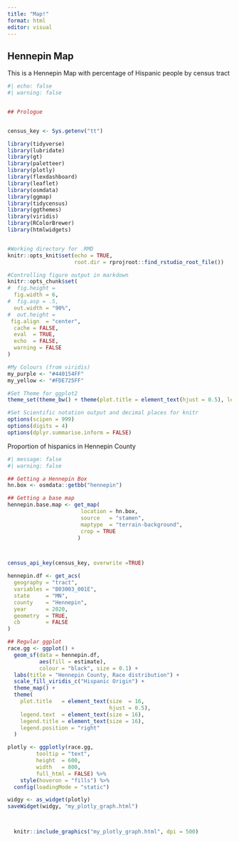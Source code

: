 ```yaml
---
title: "Map!"
format: html
editor: visual
---
```


## Hennepin Map

This is a Hennepin Map with percentage of Hispanic people by census tract

```r
#| echo: false
#| warning: false


## Prologue


census_key <- Sys.getenv("tt")

library(tidyverse)
library(lubridate)
library(gt)
library(paletteer)
library(plotly)
library(flexdashboard)
library(leaflet)
library(osmdata)
library(ggmap)
library(tidycensus)
library(ggthemes)
library(viridis)
library(RColorBrewer)
library(htmlwidgets)


#Working directory for .RMD
knitr::opts_knit$set(echo = TRUE,
                     root.dir = rprojroot::find_rstudio_root_file())

#Controlling figure output in markdown
knitr::opts_chunk$set(
#  fig.height =   
  fig.width = 6,
#  fig.asp = .5,
  out.width = "90%",
#  out.height = 
 fig.align  = "center",
  cache = FALSE,
  eval  = TRUE,
  echo  = FALSE,
  warning = FALSE
)

#My Colours (from viridis)
my_purple <- "#440154FF"
my_yellow <- "#FDE725FF"

#Set Theme for ggplot2
theme_set(theme_bw() + theme(plot.title = element_text(hjust = 0.5), legend.position = "bottom"))

#Set Scientific notation output and decimal places for knitr
options(scipen = 999)
options(digits = 4)
options(dplyr.summarise.inform = FALSE)
```

Proportion of hispanics in Hennepin County

```r
#| message: false
#| warning: false

## Getting a Hennepin Box
hn.box <- osmdata::getbb("hennepin")

## Getting a base map
hennepin.base.map <- get_map(
                       location = hn.box,
                       source   = "stamen",
                       maptype  = "terrain-background",
                       crop = TRUE
                      )



census_api_key(census_key, overwrite =TRUE)

hennepin.df <- get_acs(
  geography = "tract",
  variables = "B03003_001E", 
  state     = "MN",
  county    = "Hennepin",
  year      = 2020,
  geometry  = TRUE,
  cb        = FALSE
)

## Regular ggplot
race.gg <- ggplot() +
  geom_sf(data = hennepin.df, 
          aes(fill = estimate),
          colour = "black", size = 0.1) + 
  labs(title = "Hennepin County, Race distribution") + 
  scale_fill_viridis_c("Hispanic Origin") +
  theme_map() +
  theme(
    plot.title   = element_text(size  = 16,
                                hjust = 0.5),
    legend.text  = element_text(size = 16),
    legend.title = element_text(size = 16),
    legend.position = "right"
  )

plotly <- ggplotly(race.gg,
         tooltip = "text",
         height  = 600,
         width   = 800,
         full_html = FALSE) %>%
    style(hoveron = "fills") %>%
  config(loadingMode = "static")

widgy <- as_widget(plotly)
saveWidget(widgy, "my_plotly_graph.html")



  knitr::include_graphics("my_plotly_graph.html", dpi = 500)

```


